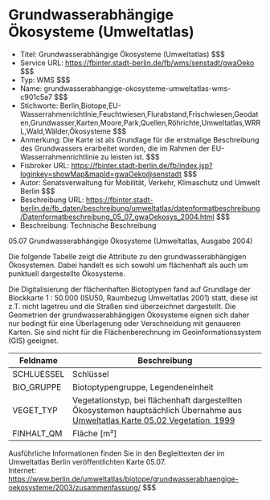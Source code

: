 # Grundwasserabhängige Ökosysteme (Umweltatlas)
- Titel: Grundwasserabhängige Ökosysteme (Umweltatlas) $$$
- Service URL: https://fbinter.stadt-berlin.de/fb/wms/senstadt/gwaOeko $$$
- Typ: WMS $$$
- Name: grundwasserabhangige-okosysteme-umweltatlas-wms-c901c5a7 $$$
- Stichworte: Berlin,Biotope,EU-Wasserrahmenrichtlnie,Feuchtwiesen,Flurabstand,Frischwiesen,Geodaten,Grundwasser,Karten,Moore,Park,Quellen,Röhrichte,Umweltatlas,WRRL,Wald,Wälder,Ökosysteme $$$
- Anmerkung: Die Karte ist als Grundlage für die erstmalige Beschreibung des Grundwassers erarbeitet worden, die im Rahmen der EU-Wasserrahmenrichtlinie zu leisten ist. $$$
- Fisbroker URL: https://fbinter.stadt-berlin.de/fb/index.jsp?loginkey=showMap&mapId=gwaOeko@senstadt $$$
- Autor: Senatsverwaltung für Mobilität, Verkehr, Klimaschutz und Umwelt Berlin $$$
- Beschreibung URL: https://fbinter.stadt-berlin.de/fb_daten/beschreibung/umweltatlas/datenformatbeschreibung/Datenformatbeschreibung_05_07_gwaOekosys_2004.html $$$
- Beschreibung: Technische Beschreibung 

05.07 Grundwasserabhängige Ökosysteme (Umweltatlas, Ausgabe 2004)

Die folgende Tabelle zeigt die Attribute zu den grundwasserabhängigen Ökosystemen. Dabei handelt es sich sowohl um flächenhaft als auch um punktuell dargestellte Ökosysteme.

Die Digitalisierung der flächenhaften Biotoptypen fand auf Grundlage der Blockkarte 1 : 50.000 (ISU50, Raumbezug Umweltatlas 2001) statt, diese ist z.T. nicht lagetreu und die Straßen sind überzeichnet dargestellt. Die Geometrien der grundwasserabhängigen Ökosysteme eignen sich daher nur bedingt für eine Überlagerung oder Verschneidung mit genaueren Karten. Sie sind nicht für die Flächenberechnung im Geoinformationssystem (GIS) geeignet.

| **Feldname** | **Beschreibung**                                                                                                                                                                                             |
| ------------ | ------------------------------------------------------------------------------------------------------------------------------------------------------------------------------------------------------------ |
| SCHLUESSEL   | Schlüssel                                                                                                                                                                                                    |
| BIO\_GRUPPE  | Biotoptypengruppe, Legendeneinheit                                                                                                                                                                           |
| VEGET\_TYP   | Vegetationstyp, bei flächenhaft dargestellten Ökosystemen hauptsächlich Übernahme aus [Umweltatlas Karte 05.02 Vegetation, 1999](https://www.berlin.de/umweltatlas/biotope/vegetation/1999/zusammenfassung/) |
| FINHALT\_QM  | Fläche \[m²\]                                                                                                                                                                                                |

Ausführliche Informationen finden Sie in den Begleittexten der im Umweltatlas Berlin veröffentlichten Karte 05.07.  
Internet: https://www.berlin.de/umweltatlas/biotope/grundwasserabhaengige-oekosysteme/2003/zusammenfassung/ $$$
